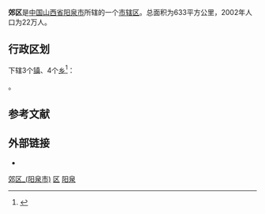 {{otheruse|郊區 (消歧義)}}
{{Infobox China County
|name = 郊区
|Belong = [[山西省|山西省]][[阳泉市|阳泉市]]
}}

'''郊区'''是[[中国|中国]][[山西省|山西省]][[阳泉市|阳泉市]]所辖的一个[[市辖区|市辖区]]。总面积为633平方公里，2002年人口为22万人。

== 行政区划 ==
{{PAGENAMEBASE}}下辖3个[[行政建制镇|镇]]、4个[[乡_(中华人民共和国)|乡]]<ref>{{PRC admin/ref sgc|14/03/11}}</ref>：

{{PRC admin/children|14/03/11}}。

== 参考文献 ==
{{reflist}}

== 外部链接 ==
* {{Official website|http://www.yqjq.gov.cn/|name=阳泉市郊区人民政府门户网站}}

{{阳泉市郊区行政区划}}
{{阳泉市行政区划}}
{{山西行政区划}}

[[Category:郊区_(阳泉市)|]]
[[Category:阳泉区县|区]]
[[Category:山西市辖区|阳泉]]